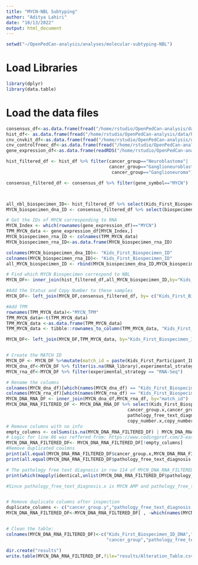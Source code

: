```yaml
---
title: "MYCN-NBL Subtyping"
author: "Aditya Lahiri"
date: "10/13/2022"
output: html_document
---
```


```r
setwd("~/OpenPedCan-analysis/analyses/molecular-subtyping-NBL")
```

# Load Libraries
```r
library(dplyr)
library(data.table)
```


# Load the data files 
```r
consensus_df<-as.data.frame(fread("/home/rstudio/OpenPedCan-analysis/data/consensus_wgs_plus_cnvkit_wxs.tsv.gz"))
hist_df<- as.data.frame(fread("/home/rstudio/OpenPedCan-analysis/data/histologies.tsv"))
cnv_cnvkit_df<-as.data.frame(fread("/home/rstudio/OpenPedCan-analysis/data/cnv-cnvkit.seg.gz"))
cnv_controlfreec_df<-as.data.frame(fread("/home/rstudio/OpenPedCan-analysis/data/cnv-controlfreec.tsv.gz"))
gene_expression_df<-as.data.frame(readRDS("/home/rstudio/OpenPedCan-analysis/data/gene-expression-rsem-tpm-collapsed.rds"))
```


```r

hist_filtered_df <- hist_df %>% filter(cancer_group=="Neuroblastoma"|
                                       cancer_group=="Ganglioneuroblastoma"|
                                        cancer_group=="Ganglioneuroma")

consensus_filtered_df <- consensus_df %>% filter(gene_symbol=="MYCN")



all_nbl_biospecimen_ID<- hist_filtered_df %>% select(Kids_First_Biospecimen_ID)
MYCN_biospecimen_dna_ID <- consensus_filtered_df %>% select(biospecimen_id)

# Get the IDs of MYCN corresponding to RNA
MYCN_Index <- which(rownames(gene_expression_df)=="MYCN")
TPM_MYCN_data <- gene_expression_df[MYCN_Index,]
MYCN_biospecimen_rna_ID <- colnames(TPM_MYCN_data)
MYCN_biospecimen_rna_ID<-as.data.frame(MYCN_biospecimen_rna_ID)
```


```r
colnames(MYCN_biospecimen_dna_ID)<- "Kids_First_Biospecimen_ID"
colnames(MYCN_biospecimen_rna_ID)<- "Kids_First_Biospecimen_ID"
all_MYCN_biospecimen_ID <- rbind(MYCN_biospecimen_dna_ID,MYCN_biospecimen_rna_ID)
```

```r
# Find which MYCN Biospecimen correspond to NBL
MYCN_DF<- inner_join(hist_filtered_df,all_MYCN_biospecimen_ID,by="Kids_First_Biospecimen_ID")

#Add the Status and Copy Number to these samples 
MYCN_DF<- left_join(MYCN_DF,consensus_filtered_df, by= c("Kids_First_Biospecimen_ID" = "biospecimen_id")) # Some rows increased likely copies

#Add TPM
rownames(TPM_MYCN_data)<-"MYCN_TPM"
TPM_MYCN_data<-t(TPM_MYCN_data)
TPM_MYCN_data <-as.data.frame(TPM_MYCN_data)
TPM_MYCN_data <- tibble::rownames_to_column(TPM_MYCN_data, "Kids_First_Biospecimen_ID")

MYCN_DF<- left_join(MYCN_DF,TPM_MYCN_data, by="Kids_First_Biospecimen_ID") # rows remain the same


# Create the MATCH ID
MYCN_DF <- MYCN_DF %>%mutate(match_id = paste(Kids_First_Participant_ID, sample_id, sep = "_"))
MYCN_dna_df<-MYCN_DF %>% filter(is.na(RNA_library),experimental_strategy %in% c("WGS", "WXS", "Targeted Sequencing") ) 
MYCN_rna_df<-MYCN_DF %>% filter(experimental_strategy == "RNA-Seq") 

# Rename the columns
colnames(MYCN_dna_df)[which(names(MYCN_dna_df) == "Kids_First_Biospecimen_ID")] <- "Kids_First_Biospecimen_ID_DNA"
colnames(MYCN_rna_df)[which(names(MYCN_rna_df) == "Kids_First_Biospecimen_ID")] <- "Kids_First_Biospecimen_ID_RNA"
MYCN_DNA_RNA_DF <- inner_join(MYCN_dna_df,MYCN_rna_df, by="match_id")
MYCN_DNA_RNA_FILTERED_DF <- MYCN_DNA_RNA_DF %>% select(Kids_First_Biospecimen_ID_DNA,Kids_First_Biospecimen_ID_RNA,gene_symbol.x,gene_symbol.y,
                                              cancer_group.x,cancer_group.y,
                                              pathology_free_text_diagnosis.x,pathology_free_text_diagnosis.y,
                                              copy_number.x,copy_number.y,MYCN_TPM.x,MYCN_TPM.y,status.x,status.y)
# Remove columns with no info
empty_columns <- colSums(is.na(MYCN_DNA_RNA_FILTERED_DF) | MYCN_DNA_RNA_FILTERED_DF == "") == nrow(MYCN_DNA_RNA_FILTERED_DF)
# Logic for line 86 was reffered from: https://www.codingprof.com/3-easy-ways-to-remove-empty-columns-in-r/#:~:text=Identify%20the%20empty%20columns,empty%20values%20in%20a%20column.
MYCN_DNA_RNA_FILTERED_DF<- MYCN_DNA_RNA_FILTERED_DF[!empty_columns]
#Remove duplicated coulmns
print(all.equal(MYCN_DNA_RNA_FILTERED_DF$cancer_group.x,MYCN_DNA_RNA_FILTERED_DF$cancer_group.y))
print(all.equal(MYCN_DNA_RNA_FILTERED_DF$pathology_free_text_diagnosis.x,MYCN_DNA_RNA_FILTERED_DF$pathology_free_text_diagnosis.y))

# The pathology free text diagnosis in row 114 of MYCN_DNA_RNA_FILTERED has differing values:
print(which(mapply(identical,unlist(MYCN_DNA_RNA_FILTERED_DF$pathology_free_text_diagnosis.x),unlist(MYCN_DNA_RNA_FILTERED_DF$pathology_free_text_diagnosis.y))==FALSE))# Logic used from: https://stat.ethz.ch/pipermail/r-help/2010-April/234706.html

#Since pathology_free_text_diagnosis.x is MYCN AMP and pathology_free_text_diagnosis.y is NA we will retain the information from pathology_free_text_diagnosis.x and r


# Remove duplicate columns after inspection
duplicate_columns <- c("cancer_group.y","pathology_free_text_diagnosis.y")
MYCN_DNA_RNA_FILTERED_DF<-MYCN_DNA_RNA_FILTERED_DF[ , -which(names(MYCN_DNA_RNA_FILTERED_DF) %in% duplicate_columns)] # Reffered from the following code: https://stackoverflow.com/questions/5234117/how-to-drop-columns-by-name-in-a-data-frame


# Clean the table:
colnames(MYCN_DNA_RNA_FILTERED_DF)<-c("Kids_First_Biospecimen_ID_DNA","Kids_First_Biospecimen_ID_RNA","gene_symbol",
                                      "cancer_group","pathology_free_text_diagnosis","copy_number","MYCN_TPM","status")    
```


```r
dir.create("results")
write.table(MYCN_DNA_RNA_FILTERED_DF,file="results/Alteration_Table.csv")
```